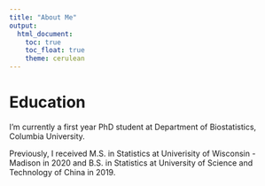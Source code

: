 ```yaml
---
title: "About Me"
output: 
  html_document:
    toc: true
    toc_float: true
    theme: cerulean
---
```


# Education
I'm currently a first year PhD student at Department of Biostatistics, Columbia University. 

Previously, I received M.S. in Statistics at Univerisity of Wisconsin - Madison in 2020 and B.S. in Statistics at University of Science and Technology of China in 2019.

